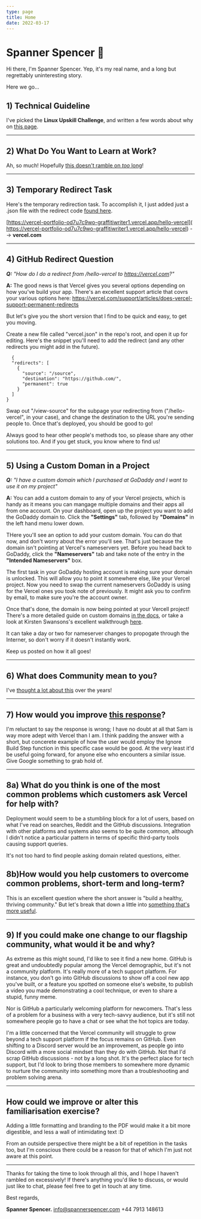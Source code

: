 ```yaml
---
type: page
title: Home
date: 2022-03-17
---
```


# Spanner Spencer 🔧

Hi there, I'm Spanner Spencer. Yep, it's my real name, and a long but regrettably uninteresting story.

Here we go...

## 1) Technical Guideline
I've picked the **Linux Upskill Challenge**, and written a few words about why on [this page](https://vercel-portfolio-xi.vercel.app/posts/linux-upskill).

---

## 2) What Do You Want to Learn at Work?
Ah, so much! Hopefully [this doesn't ramble on *too* long](https://vercel-portfolio-xi.vercel.app/posts/learn)!

---

## 3) Temporary Redirect Task
Here's the temporary redirection task. To accomplish it, I just added just a .json file with the redirect code [found here](https://medium.com/@kartikagrawal7196/how-to-create-a-folder-in-a-github-repository-36b0fd8f9bf8).

[https://vercel-portfolio-od7u7c9wo-graffitiwriter1.vercel.app/hello-vercel](
https://vercel-portfolio-od7u7c9wo-graffitiwriter1.vercel.app/hello-vercel)  -->  **vercel.com**

---

## 4) GitHub Redirect Question
***Q:** "How do I do a redirect from /hello-vercel to https://vercel.com?"*

**A:** The good news is that Vercel gives you several options depending on how you've build your app. There's an excellent support article that covrs your various options here: https://vercel.com/support/articles/does-vercel-support-permanent-redirects
  
  But let's give you the short version that I find to be quick and easy, to get you moving.
  
  Create a new file called "vercel.json" in the repo's root, and open it up for editing. Here's the snippet you'll need to add the redirect (and any other redirects you might add in the future).
```  
  {
  "redirects": [
    { 
      "source": "/source",
      "destination": "https://github.com/", 
      "permanent": true
    }
  ]
}
```
Swap out "/view-source" for the subpage your redirecting from ("/hello-vercel", in your case), and change the destination to the URL you're sending people to. Once that's deployed, you should be good to go!

Always good to hear other people's methods too, so please share any other solutions too. And if you get stuck, you know where to find us!
  
---

## 5) Using a Custom Doman in a Project
***Q:** "I have a custom domain which I purchased at GoDaddy and I want to use it on my project"*

**A:** You can add a custom domain to any of your Vercel projects, which is handy as it means you can mangage multiple domains and their apps all from one account. On your dashboard, open up the project you want to add the GoDaddy domain to. Click the **"Settings"** tab, followed by **"Domains"** in the left hand menu lower down.

THere you'll see an option to add your custom domain. You can do that now, and don't worry about the error you'll see. That's just because the domain isn't pointing at Vercel's nameservers yet. Before you head back to GoDaddy, click the **"Nameservers"** tab and take note of the entry in the **"Intended Nameservers"** box.

The first task in your GoDaddy hosting account is making sure your domain is unlocked. This will allow you to point it somewhere else, like your Vercel project. Now you need to swap the current nameservers GoDaddy is using for the Vercel ones you took note of previously. It might ask you to confirm by email, to make sure you're the account owner. 

Once that's done, the domain is now being pointed at your Vercell project! There's a more detailed guide on custom domains [in the docs](https://vercel.com/docs/concepts/projects/custom-domains), or take a look at Kirsten Swansons's excellent walkthrough [here](https://kswanie21.medium.com/how-to-set-up-godaddy-domain-with-vercel-f42430ed4f6).

It can take a day or two for nameserver changes to propogate through the Interner, so don't worry if it doesn't instantly work.

Keep us posted on how it all goes! 

---

## 6) What does Community mean to you?
I've [thought a lot about this](https://vercel-portfolio-xi.vercel.app/posts/community) over the years!

---

## 7) How would you improve [this response](https://github.com/vercel/community/discussions/310)?
I'm reluctant to say the response is wrong; I have no doubt at all that Sam is way more adept with Vercel than I am. I think padding the answer with a short, but concerete example of how the user would employ the Ignore Build Step function in this specific case would be good. At the very least it'd be useful going forward, for anyone else who encounters a similar issue. Give Google something to grab hold of.

---

## 8a) What do you think is one of the most common problems which customers ask Vercel for help with? 
Deployment would seem to be a stumbling block for a lot of users, based on what I've read on searches, Reddit and the GitHub discussions. Integration with other platforms and systems also seems to be quite common, although I didn't notice a particular pattern in terms of specific third-party tools causing support queries.

It's not too hard to find people asking domain related questions, either.

## 8b)How would you help customers to overcome common problems, short-term and long-term?
This is an excellent question where the short answer is "build a healthy, thriving community." But let's break that down a little into [something that's more useful](https://vercel-portfolio-xi.vercel.app/posts/problems).

---

## 9) If you could make one change to our flagship community, what would it be and why?

As extreme as this might sound, I'd like to see it find a new home. GitHub is great and undoubtedly popular among the Vercel demographic, but it's not a community platform. It's really more of a tech support platform. For instance, you don't go into GitHub discussions to show off a cool new app you've built, or a feature you spotted on someone else's website, to publish a video you made demonstrating a cool technique, or even to share a stupid, funny meme.

Nor is GitHub a particularly welcoming platform for newcomers. That's less of a problem for a business with a very tech-savvy audience, but it's still not somewhere people go to have a chat or see what the hot topics are today.

I'm a little concerned that the Vercel community will struggle to grow beyond a tech support platform if the focus remains on GitHub. Even shifting to a Discord server would be an improvement, as people go into Discord with a more social mindset than they do with GitHub. Not that I'd scrap GitHub discussions - not by a long shot. It's the perfect place for tech support, but I'd look to bring those members to somewhere more dynamic to nurture the community into something more than a troubleshooting and problem solving arena.

---

## How could we improve or alter this familiarisation exercise?

Adding a little formatting and branding to the PDF would make it a bit more digestible, and less a wall of intimidating text :D 

From an outside perspective there might be a bit of repetition in the tasks too, but I'm conscious there could be a reason for that of which I'm just not aware at this point.

---

Thanks for taking the time to look through all this, and I hope I haven't rambled on excessively! If there's anything you'd like to discuss, or would just like to chat, please feel free to get in touch at any time.

Best regards,

**Spanner Spencer.**
info@spannerspencer.com
+44 7913 148613
